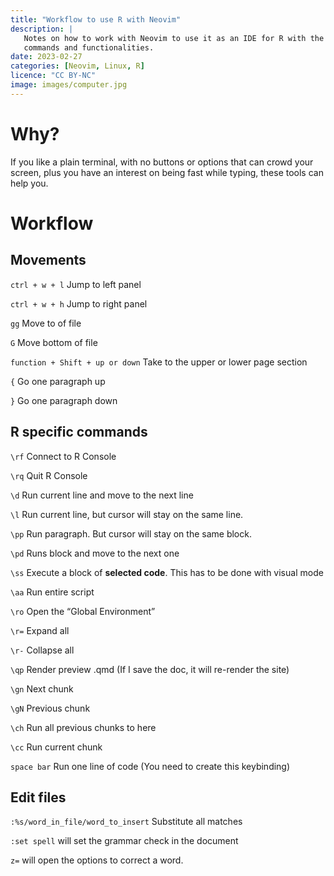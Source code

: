 ```yaml
---
title: "Workflow to use R with Neovim"
description: |
   Notes on how to work with Neovim to use it as an IDE for R with the most used
   commands and functionalities.
date: 2023-02-27
categories: [Neovim, Linux, R]
licence: "CC BY-NC"
image: images/computer.jpg
---
```


# Why?

If you like a plain terminal, with no buttons or options that can crowd your
screen, plus you have an interest on being fast while typing, these tools can
help you.

# Workflow

## Movements

`ctrl + w + l` Jump to left panel

`ctrl + w + h` Jump to right panel

`gg` Move to of file

`G` Move bottom of file

`function + Shift + up or down` Take to the upper or lower page section

`{`  Go one paragraph up

`}` Go one paragraph down

## R specific commands

`\rf` Connect to R Console

`\rq` Quit R Console

`\d`  Run current line and move to the next line

`\l` Run current line, but cursor will stay on the same line.

`\pp` Run paragraph. But cursor will stay on the same block.

`\pd` Runs block and move to the next one

`\ss` Execute a block of **selected code**. This has to be done with visual mode

`\aa` Run entire script

`\ro` Open the "Global Environment"

`\r=` Expand all

`\r-` Collapse all

`\qp` Render preview .qmd (If I save the doc, it will re-render the site)

`\gn` Next chunk

`\gN` Previous chunk

`\ch` Run all previous chunks to here

`\cc` Run current chunk

`space bar` Run one line of code (You need to create this keybinding)


## Edit files

`:%s/word_in_file/word_to_insert` Substitute all matches
 
`:set spell` will set the grammar check in the document

`z=` will open the options to correct a word.







